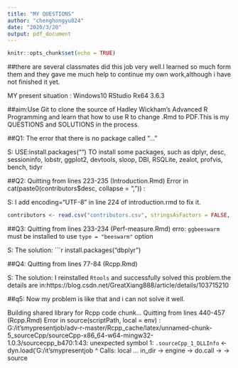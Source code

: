 ```yaml
---
title: "MY QUESTIONS"
author: "chenghongyu824"
date: "2020/3/20"
output: pdf_document
---
```


```r
knitr::opts_chunk$set(echo = TRUE)
```


##there are several classmates did this job very well.I learned so much form them and they gave me much help to continue my own work,although i have not finished it yet.


MY present situation :
Windows10
RStudio
Rx64 3.6.3


##aim:Use Git to clone the source of Hadley Wickham's Advanced R Programming and
learn that how to  use R to change .Rmd to PDF.This is my QUESTIONS and SOLUTIONS in the process.


##Q1: 
The error that there is no package called “…”

S: USE:install.packages("") TO install some packages, such as dplyr, desc, sessioninfo, lobstr, ggplot2, devtools, sloop, DBI, RSQLite, zealot, profvis, bench, tidyr

##Q2:
Quitting from lines 223-235 (Introduction.Rmd) 
Error in cat(paste0(contributors$desc, collapse = ", ")) :

S: I add encoding="UTF-8" in line 224 of introduction.rmd to fix it.
```r
contributors <- read.csv("contributors.csv", stringsAsFactors = FALSE, encoding = "UTF-8")
```
##Q3:
Quitting from lines 233-234 (Perf-measure.Rmd) 
erro: `ggbeeswarm` must be installed to use `type = "beeswarm"` option

S: The solution:
```r
install.packages("dbplyr")

##Q4:
Quitting from lines 77-84 (Rcpp.Rmd)

S: The solution:
 I reinstalled `Rtools` and successfully solved this problem.the details are in:https://blog.csdn.net/GreatXiang888/article/details/103715210

##q5:    Now my problem is like that and i can not solve it well.

Building shared library for Rcpp code chunk...
Quitting from lines 440-457 (Rcpp.Rmd) 
Error in source(scriptPath, local = env) : 
  G:/it'smypresentjob/adv-r-master/Rcpp_cache/latex/unnamed-chunk-5_sourceCpp/sourceCpp-x86_64-w64-mingw32-1.0.3/sourcecpp_b470:1:43: unexpected symbol
1: `.sourceCpp_1_DLLInfo` <- dyn.load('G:/it'smypresentjob
                                              ^
Calls: local ... in_dir -> engine -> do.call -> <Anonymous> -> source
 